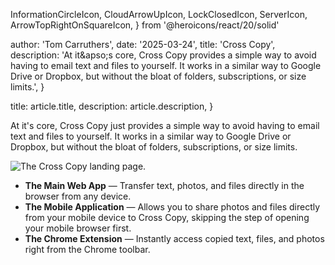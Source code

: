 
  InformationCircleIcon,
  CloudArrowUpIcon,
  LockClosedIcon,
  ServerIcon,
  ArrowTopRightOnSquareIcon,
} from '@heroicons/react/20/solid'

  author: 'Tom Carruthers',
  date: '2025-03-24',
  title: 'Cross Copy',
  description:
    'At it&apso;s core, Cross Copy provides a simple way to avoid having to email text and files to yourself. It works in a similar way to Google Drive or Dropbox, but without the bloat of folders, subscriptions, or size limits.',
}

  title: article.title,
  description: article.description,
}


At it's core, Cross Copy just provides a simple way to avoid having
to email text and files to yourself. It works in a similar way to
Google Drive or Dropbox, but without the bloat of folders,
subscriptions, or size limits.

<Image src={hero} alt="The Cross Copy landing page." />

<ul className="mt-8 space-y-6 text-gray-300">
  <li className="flex gap-3">
    <CloudArrowUpIcon className="mt-1 h-5 w-5 text-indigo-600" aria-hidden="true" />
    <span>
      <strong className="font-semibold text-gray-100">The Main Web App</strong> — Transfer text, photos, and files directly in the browser from any device.
    </span>
  </li>
  <li className="flex gap-3">
    <LockClosedIcon className="mt-1 h-5 w-5 text-indigo-600" aria-hidden="true" />
    <span>
      <strong className="font-semibold text-gray-100">The Mobile Application</strong> — Allows you to share photos and files directly from your mobile device to Cross Copy, skipping the step of opening your mobile browser first.
    </span>
  </li>
  <li className="flex gap-3">
    <ServerIcon className="mt-1 h-5 w-5 text-indigo-600" aria-hidden="true" />
    <span>
      <strong className="font-semibold text-gray-100">The Chrome Extension</strong> — Instantly access copied text, files, and photos right from the Chrome toolbar.
    </span>
  </li>
</ul>
